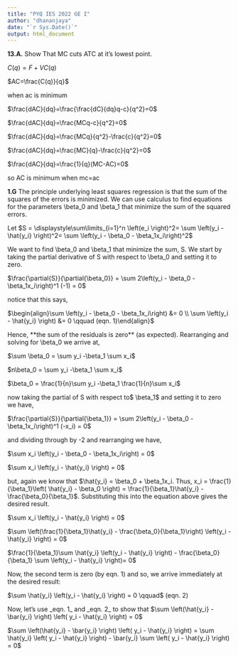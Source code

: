 ```yaml
---
title: "PYQ IES 2022 GE I"
author: "dhananjaya"
date: "`r Sys.Date()`"
output: html_document
---
```


**13.A.** Show That MC cuts ATC at it's lowest point.

$C(q)=F+VC(q)$

$AC=\frac{C(q)}{q}$

when ac is minimum 

$\frac{dAC}{dq}=\frac{\frac{dC}{dq}q-c}{q^2}=0$

$\frac{dAC}{dq}=\frac{MCq-c}{q^2}=0$

$\frac{dAC}{dq}=\frac{MCq}{q^2}-\frac{c}{q^2}=0$

$\frac{dAC}{dq}=\frac{MC}{q}-\frac{c}{q^2}=0$

$\frac{dAC}{dq}=\frac{1}{q}(MC-AC)=0$

so AC is minimum when mc=ac

**1.G** The principle underlying least squares regression is that the sum of the squares of the errors is minimized. We can use calculus to find equations for the parameters \\beta_0 and \\beta_1 that minimize the sum of the squared errors.

Let \$S = \\displaystyle\\sum\\limits\_{i=1}\^n \\left(e_i \\right)\^2= \\sum \\left(y_i - \\hat{y_i} \\right)\^2= \\sum \\left(y_i - \\beta_0 - \\beta_1x_i\\right)\^2\$

We want to find \\beta_0 and \\beta_1 that minimize the sum, S. We start by taking the partial derivative of S with respect to \\beta_0 and setting it to zero.

\$\\frac{\\partial{S}}{\\partial{\\beta_0}} = \\sum 2\\left(y_i - \\beta_0 - \\beta_1x_i\\right)\^1 (-1) = 0\$

notice that this says,

\$\\begin{align}\\sum \\left(y_i - \\beta_0 - \\beta_1x_i\\right) &= 0 \\\\ \\sum \\left(y_i - \\hat{y_i} \\right) &= 0 \\qquad (eqn. 1)\\end{align}\$

Hence, \*\*the sum of the residuals is zero\*\* (as expected). Rearranging and solving for \\beta_0 we arrive at,

\$\\sum \\beta_0 = \\sum y_i -\\beta_1 \\sum x_i\$

\$n\\beta_0 = \\sum y_i -\\beta_1 \\sum x_i\$

\$\\beta_0 = \\frac{1}{n}\\sum y_i -\\beta_1 \\frac{1}{n}\\sum x_i\$

now taking the partial of S with respect to\$ \\beta_1\$ and setting it to zero we have,

\$\\frac{\\partial{S}}{\\partial{\\beta_1}} = \\sum 2\\left(y_i - \\beta_0 - \\beta_1x_i\\right)\^1 (-x_i) = 0\$

and dividing through by -2 and rearranging we have,

\$\\sum x_i \\left(y_i - \\beta_0 - \\beta_1x_i\\right) = 0\$

\$\\sum x_i \\left(y_i - \\hat{y_i} \\right) = 0\$

but, again we know that \$\\hat{y_i} = \\beta_0 + \\beta_1x_i. Thus, x_i = \\frac{1}{\\beta_1}\\left( \\hat{y_i} - \\beta_0 \\right) = \\frac{1}{\\beta_1}\\hat{y_i} -\\frac{\\beta_0}{\\beta_1}\$. Substituting this into the equation above gives the desired result.

\$\\sum x_i \\left(y_i - \\hat{y_i} \\right) = 0\$

\$\\sum \\left(\\frac{1}{\\beta_1}\\hat{y_i} - \\frac{\\beta_0}{\\beta_1}\\right) \\left(y_i - \\hat{y_i} \\right) = 0\$

\$\\frac{1}{\\beta_1}\\sum \\hat{y_i} \\left(y_i - \\hat{y_i} \\right) - \\frac{\\beta_0}{\\beta_1} \\sum \\left(y_i - \\hat{y_i} \\right)= 0\$

Now, the second term is zero (by eqn. 1) and so, we arrive immediately at the desired result:

\$\\sum \\hat{y_i} \\left(y_i - \\hat{y_i} \\right) = 0 \\qquad\$ (eqn. 2)

Now, let's use \_eqn. 1\_ and \_eqn. 2\_ to show that \$\\sum \\left(\\hat{y_i} - \\bar{y_i} \\right) \\left( y_i - \\hat{y_i} \\right) = 0\$ 

\$\\sum \\left(\\hat{y_i} - \\bar{y_i} \\right) \\left( y_i - \\hat{y_i} \\right) = \\sum \\hat{y_i} \\left( y_i - \\hat{y_i} \\right) - \\bar{y_i} \\sum \\left( y_i - \\hat{y_i} \\right) = 0\$
